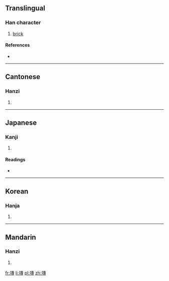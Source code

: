 ==Translingual==

===Han character===
{{Han char|rn=32|rad=土|as=11|sn=14|four=4514<sub>3</sub>|canj=土十戈戈 (GJII)}}

# [[brick]]

====References====
* {{Han ref|kx=0237.080|dkj=05400|dj=0475.150|hdz=10478.060|uh=587C|ud=22652|bh=E157|bd=57687}}

----

==Cantonese==

===Hanzi===
{{yue-hanzi|jyut=|y=jyun1}}

# {{defn|lang=yue|sort=土11}}

----

==Japanese==

===Kanji===
{{ja-kanji|grade=|rs=土11}}

# {{defn|lang=ja|sort=土11}}

====Readings====
* {{ja-readings|on=[[せん]] (sen), [[たん]] (tan), [[だん]] (dan), [[ぜん]] (zen)|kun=[[かわら]] (kawara)}}

----

==Korean==

===Hanja===
{{ko-hanja|hangeul=전|rv=jeon|mr=chŏn}}

# {{defn|lang=ko|sort=土11}}

----

==Mandarin==

===Hanzi===
{{cmn-hanzi|pin=[[zhuān]] ([[zhuan1]])|wg=chuan<sup>1</sup>}}

# {{defn|lang=cmn|sort=土11}}

[[fr:塼]]
[[li:塼]]
[[pl:塼]]
[[zh:塼]]